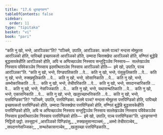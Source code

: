 ```yaml
---
title: "17.6 धुतङ्गवग्ग"
tableOfContents: false
sidebar:
  order: 11
type: "tipitaka"
basket: "vi"
book: "pari"
---
```



<DynamicBreadcrumb />

<Division number="443" book="pari">

<Paragraph number="2064" book="pari">
“कति नु खो, भन्ते, आरञ्ञिका”ति? “पञ्चिमे, उपालि, आरञ्ञिका. कतमे पञ्च? मन्दत्ता मोमूहत्ता आरञ्ञिको होति, पापिच्छो इच्छापकतो आरञ्ञिको होति, उम्मादा चित्तक्खेपा आरञ्ञिको होति, वण्णितं बुद्धेहि बुद्धसावकेहीति आरञ्ञिको होति, अपि च अप्पिच्छञ्ञेव निस्साय सन्तुट्ठिञ्ञेव निस्साय—  सल्लेखञ्ञेव निस्साय पविवेकञ्ञेव निस्साय इदमत्थितञ्ञेव निस्साय आरञ्ञिको होति—  इमे खो, उपालि, पञ्च आरञ्ञिका”ति.
</Paragraph>

<Paragraph number="2065" book="pari">
“कति नु खो, भन्ते, पिण्डपातिकाति …पे…  कति नु खो, भन्ते, पंसुकूलिकाति …पे…  कति नु खो, भन्ते, रुक्खमूलिकाति …पे…  कति नु खो, भन्ते, सोसानिकाति …पे…  कति नु खो, भन्ते, अब्भोकासिकाति …पे…  कति नु खो, भन्ते, तेचीवरिकाति …पे…  कति नु खो, भन्ते, सपदानचारिकाति …पे…  कति नु खो, भन्ते, नेसज्जिकाति …पे…  कति नु खो, भन्ते, यथासन्थतिकाति …पे…  कति नु खो, भन्ते, एकासनिकाति …पे…  कति नु खो, भन्ते, खलुपच्छाभत्तिकाति …पे…  कति नु खो, भन्ते, पत्तपिण्डिका”ति? “पञ्चिमे, उपालि, पत्तपिण्डिका. कतमे पञ्च? मन्दत्ता मोमूहत्ता पत्तपिण्डिको होति, पापिच्छो इच्छापकतो पत्तपिण्डिको होति, उम्मादा चित्तक्खेपा पत्तपिण्डिको होति, वण्णितं बुद्धेहि बुद्धसावकेहीति पत्तपिण्डिको होति, अपि च अप्पिच्छञ्ञेव निस्साय सन्तुट्ठिञ्ञेव निस्साय सल्लेखञ्ञेव निस्साय पविवेकञ्ञेव निस्साय इदमत्थितञ्ञेव निस्साय पत्तपिण्डिको होति—  इमे खो, उपालि, पञ्च पत्तपिण्डिका”ति.

</Paragraph>
</Division>

<Paragraph number="2066" type="center" book="pari">
धुतङ्गवग्गो निट्ठितो छट्ठो.



</Paragraph>

<Paragraph number="2067" type="center" book="pari">
तस्सुद्दानं


</Paragraph>

<Paragraph number="2068" type="verses" book="pari">
_आरञ्ञिको पिण्डिपंसु,_  
_रुक्खसुसानपञ्चमं;_  
_अब्भो तेचीवरञ्चेव,_  
_सपदाननेसज्जिका;_  
_सन्थतेकासनञ्चेव,_  
_खलुपच्छा पत्तपिण्डिकाति._
</Paragraph>